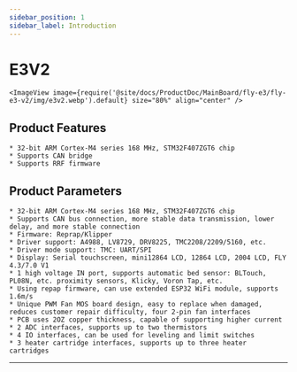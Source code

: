 ```yaml
---
sidebar_position: 1
sidebar_label: Introduction
---
```


# E3V2

    <ImageView image={require('@site/docs/ProductDoc/MainBoard/fly-e3/fly-e3-v2/img/e3v2.webp').default} size="80%" align="center" />

## Product Features

    * 32-bit ARM Cortex-M4 series 168 MHz, STM32F407ZGT6 chip
    * Supports CAN bridge
    * Supports RRF firmware



## Product Parameters

    * 32-bit ARM Cortex-M4 series 168 MHz, STM32F407ZGT6 chip
    * Supports CAN bus connection, more stable data transmission, lower delay, and more stable connection
    * Firmware: Reprap/Klipper
    * Driver support: A4988, LV8729, DRV8225, TMC2208/2209/5160, etc.
    * Driver mode support: TMC: UART/SPI
    * Display: Serial touchscreen, mini12864 LCD, 12864 LCD, 2004 LCD, FLY 4.3/7.0 V1
    * 1 high voltage IN port, supports automatic bed sensor: BLTouch, PL08N, etc. proximity sensors, Klicky, Voron Tap, etc.
    * Using repap firmware, can use extended ESP32 WiFi module, supports 1.6m/s
    * Unique PWM Fan MOS board design, easy to replace when damaged, reduces customer repair difficulty, four 2-pin fan interfaces
    * PCB uses 2OZ copper thickness, capable of supporting higher current
    * 2 ADC interfaces, supports up to two thermistors
    * 4 IO interfaces, can be used for leveling and limit switches
    * 3 heater cartridge interfaces, supports up to three heater cartridges
  

---

